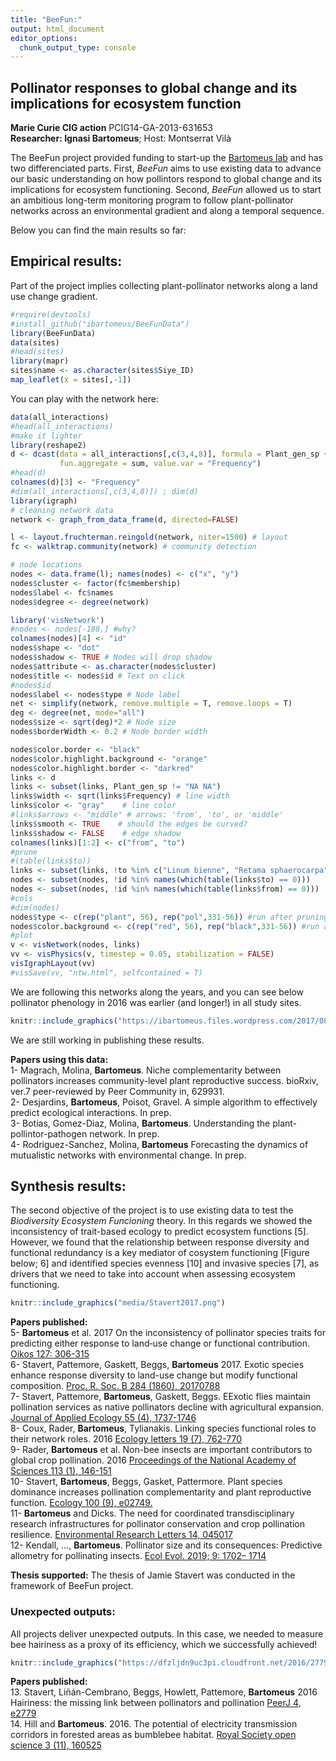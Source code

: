 ```yaml
---
title: "BeeFun:"
output: html_document
editor_options: 
  chunk_output_type: console
---
```


## Pollinator responses to global change and its implications for ecosystem function  
**Marie Curie CIG action** PCIG14-GA-2013-631653  
**Researcher: Ignasi Bartomeus**; Host: Montserrat Vilà

The BeeFun project provided funding to start-up the [Bartomeus lab](http://www.bartomeuslab.com) and has two differenciated parts. First, *BeeFun* aims to use existing data to advance our basic understanding on how pollintors respond to global change and its implications for ecosystem functioning. Second, *BeeFun* allowed us to start an ambitious long-term monitoring program to follow plant-pollinator networks across an environmental gradient and along a temporal sequence. 

Below you can find the main results so far:
    
## Empirical results:

Part of the project implies collecting plant-pollinator networks along a land use change gradient. 

```r
#require(devtools)
#install_github("ibartomeus/BeeFunData")
library(BeeFunData)
data(sites)
#head(sites)
library(mapr)
sites$name <- as.character(sites$Siye_ID)
map_leaflet(x = sites[,-1])
```

You can play with the network here:

```r
data(all_interactions)
#head(all_interactions)
#make it lighter
library(reshape2)
d <- dcast(data = all_interactions[,c(3,4,8)], formula = Plant_gen_sp + Pollinator_gen_sp ~ ., 
           fun.aggregate = sum, value.var = "Frequency")
#head(d)
colnames(d)[3] <- "Frequency"
#dim(all_interactions[,c(3,4,8)]) ; dim(d)
library(igraph)
# cleaning network data
network <- graph_from_data_frame(d, directed=FALSE)

l <- layout.fruchterman.reingold(network, niter=1500) # layout
fc <- walktrap.community(network) # community detection

# node locations
nodes <- data.frame(l); names(nodes) <- c("x", "y")
nodes$cluster <- factor(fc$membership)
nodes$label <- fc$names
nodes$degree <- degree(network)

library('visNetwork') 
#nodes <- nodes[-188,] #why?
colnames(nodes)[4] <- "id"
nodes$shape <- "dot"  
nodes$shadow <- TRUE # Nodes will drop shadow
nodes$attribute <- as.character(nodes$cluster) 
nodes$title <- nodes$id # Text on click
#nodes$id
nodes$label <- nodes$type # Node label
net <- simplify(network, remove.multiple = T, remove.loops = T) 
deg <- degree(net, mode="all")
nodes$size <- sqrt(deg)*2 # Node size
nodes$borderWidth <- 0.2 # Node border width

nodes$color.border <- "black"
nodes$color.highlight.background <- "orange"
nodes$color.highlight.border <- "darkred"
links <- d
links <- subset(links, Plant_gen_sp != "NA NA")
links$width <- sqrt(links$Frequency) # line width
links$color <- "gray"    # line color  
#links$arrows <- "middle" # arrows: 'from', 'to', or 'middle'
links$smooth <- TRUE    # should the edges be curved?
links$shadow <- FALSE    # edge shadow
colnames(links)[1:2] <- c("from", "to")
#prune
#(table(links$to))
links <- subset(links, !to %in% c("Linum bienne", "Retama sphaerocarpa"))
nodes <- subset(nodes, !id %in% names(which(table(links$to) == 0)))
nodes <- subset(nodes, !id %in% names(which(table(links$from) == 0)))
#cols
#dim(nodes)
nodes$type <- c(rep("plant", 56), rep("pol",331-56)) #run after pruning!!
nodes$color.background <- c(rep("red", 56), rep("black",331-56)) #run after pruning!!
#plot
v <- visNetwork(nodes, links)
vv <- visPhysics(v, timestep = 0.05, stabilization = FALSE)
visIgraphLayout(vv)
#visSave(vv, "ntw.html", selfcontained = T)
```   

We are following this networks along the years, and you can see below pollinator phenology in 2016 was earlier (and longer!) in all study sites.

```r
knitr::include_graphics("https://ibartomeus.files.wordpress.com/2017/08/rplot.png?w=584")
```

We are still working in publishing these results.

**Papers using this data: **  
1- Magrach, Molina, **Bartomeus**. Niche complementarity between pollinators increases community-level plant reproductive success. bioRxiv, ver.7 peer-reviewed by Peer Community in, 629931.   
2- Desjardins, **Bartomeus**, Poisot, Gravel. A simple algorithm to effectively predict ecological interactions. In prep.   
3- Botias, Gomez-Diaz, Molina, **Bartomeus**. Understanding the plant-pollintor-pathogen network. In prep.   
4- Rodriguez-Sanchez, Molina, **Bartomeus** Forecasting the dynamics of mutualistic networks with environmental change. In prep.   
 
## Synthesis results:  
    
The second objective of the project is to use existing data to test the *Biodiversity Ecosystem Funcioning* theory. In this regards we showed the inconsistency of trait-based ecology to predict ecosystem functions [5]. However, we found that the relationship between response diversity and functional redundancy is a key mediator of cosystem functioning [Figure below; 6] and identified species evenness [10] and invasive species [7], as drivers that we need to take into account when assessing ecosystem functioning.      

```r
knitr::include_graphics("media/Stavert2017.png")
```

**Papers published:**  
5- **Bartomeus** et al. 2017 On the inconsistency of pollinator species traits for predicting either response to land‐use change or functional contribution. [Oikos 127: 306-315](https://onlinelibrary.wiley.com/doi/full/10.1111/oik.04507)    
6- Stavert, Pattemore, Gaskett, Beggs, **Bartomeus** 2017. Exotic species enhance response diversity to land-use change but modify functional composition. [Proc. R. Soc. B 284 (1860), 20170788](http://rspb.royalsocietypublishing.org/content/284/1860/20170788)    
7- Stavert, Pattemore, **Bartomeus**, Gaskett, Beggs. EExotic flies maintain pollination services as native pollinators decline with agricultural expansion. [Journal of Applied Ecology 55 (4), 1737-1746](https://besjournals.onlinelibrary.wiley.com/doi/abs/10.1111/1365-2664.13103)  
8- Coux, Rader, **Bartomeus**, Tylianakis. Linking species functional roles to their network roles. 2016 [Ecology letters 19 (7), 762-770](https://onlinelibrary.wiley.com/doi/abs/10.1111/ele.12612)   
9- Rader, **Bartomeus** et al. Non-bee insects are important contributors to global crop pollination. 2016 [Proceedings of the National Academy of Sciences 113 (1), 146-151](http://www.pnas.org/content/113/1/146.short)   
10- Stavert, **Bartomeus**, Beggs, Gasket, Pattermore. Plant species dominance increases pollination complementarity and plant reproductive function. [Ecology 100 (9), e02749.](https://esajournals.onlinelibrary.wiley.com/doi/abs/10.1002/ecy.2749#:~:text=Contrary%20to%20our%20expectation%2C%20numerical,plant%20species%20in%20our%20cages)  
11- **Bartomeus** and Dicks. The need for coordinated transdisciplinary research infrastructures for pollinator conservation and crop pollination resilience. [Environmental Research Letters 14, 045017](https://iopscience.iop.org/article/10.1088/1748-9326/ab0cb5/meta#acknowledgements)   
12- Kendall, ..., **Bartomeus**. Pollinator size and its consequences: Predictive allometry for pollinating insects. [Ecol Evol. 2019; 9: 1702– 1714](https://doi.org/10.1002/ece3.4835)   

**Thesis supported:** The thesis of Jamie Stavert was conducted in the framework of BeeFun project.

### Unexpected outputs:  
  
All projects deliver unexpected outputs. In this case, we needed to measure bee hairiness as a proxy of its efficiency, which we successfully achieved! 

```r
knitr::include_graphics("https://dfzljdn9uc3pi.cloudfront.net/2016/2779/1/fig-1-2x.jpg")
```

**Papers published:**  
13. Stavert, Liñán-Cembrano, Beggs, Howlett, Pattemore, **Bartomeus** 2016 Hairiness: the missing link between pollinators and pollination [PeerJ 4, e2779](https://peerj.com/articles/2779)  
14. Hill and **Bartomeus**. 2016. The potential of electricity transmission corridors in forested areas as bumblebee habitat. [Royal Society open science 3 (11), 160525](http://rsos.royalsocietypublishing.org/content/3/11/160525.abstract)  